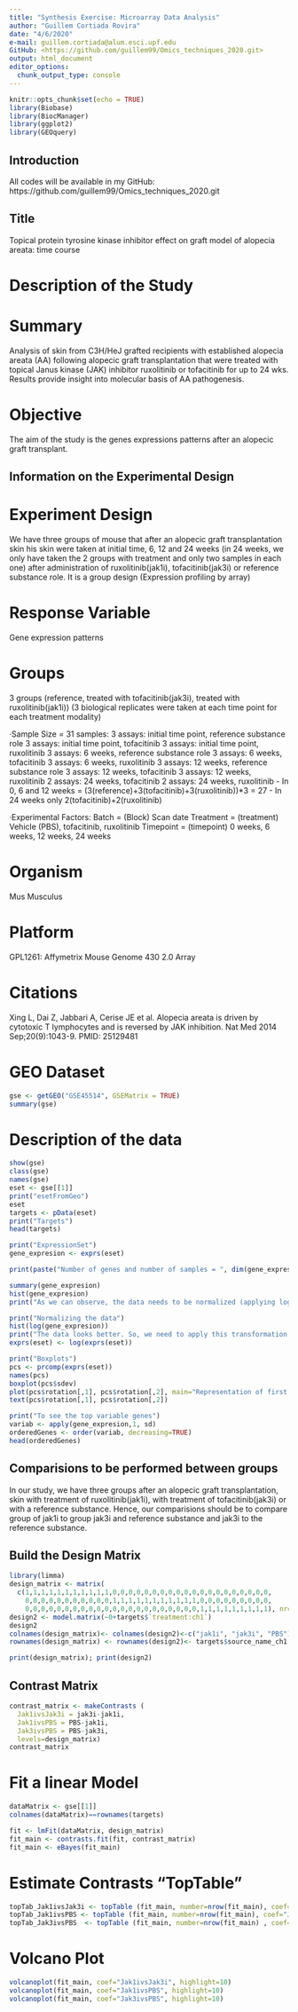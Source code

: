 ```yaml
---
title: "Synthesis Exercise: Microarray Data Analysis"
author: "Guillem Cortiada Rovira"
date: "4/6/2020"
e-mail: guillem.cortiada@alum.esci.upf.edu
GitHub: <https://github.com/guillem99/Omics_techniques_2020.git>
output: html_document
editor_options: 
  chunk_output_type: console
---
```


```r
knitr::opts_chunk$set(echo = TRUE)
library(Biobase)
library(BiocManager)
library(ggplot2)
library(GEOquery)
```

## Introduction
All codes will be available in my GitHub: https://github.com/guillem99/Omics_techniques_2020.git 

## Title
Topical protein tyrosine kinase inhibitor effect on graft model of alopecia areata: time course

# Description of the Study
# Summary
Analysis of skin from C3H/HeJ grafted recipients with established alopecia areata (AA) following alopecic graft transplantation that were treated with topical Janus kinase (JAK) inhibitor ruxolitinib or tofacitinib for up to 24 wks. Results provide insight into molecular basis of AA pathogenesis.

# Objective
The aim of the study is the genes expressions patterns after an alopecic graft transplant.

## Information on the Experimental Design
# Experiment Design
We have three groups of mouse that after an alopecic graft transplantation skin his skin were taken at initial time, 6, 12 and 24 weeks (in 24 weeks, we only have taken the 2 groups with treatment and only two samples in each one) after administration of ruxolitinib(jak1i), tofacitinib(jak3i) or reference substance role.
It is a group design (Expression profiling by array)

# Response Variable
Gene expression patterns

# Groups
3 groups (reference, treated with tofacitinib(jak3i), treated with ruxolitinib(jak1i)) (3 biological replicates were taken at each time point for each treatment modality)

·Sample Size = 31 samples:
  3 assays: initial time point, reference substance role
	3 assays: initial time point, tofacitinib
	3 assays: initial time point, ruxolitinib
	3 assays: 6 weeks, reference substance role
	3 assays: 6 weeks, tofacitinib
	3 assays: 6 weeks, ruxolitinib
	3 assays: 12 weeks, reference substance role
	3 assays: 12 weeks, tofacitinib
	3 assays: 12 weeks, ruxolitinib
	2 assays: 24 weeks, tofacitinib
	2 assays: 24 weeks, ruxolitinib
- In 0, 6 and 12 weeks = (3(reference)+3(tofacitinib)+3(ruxolitinib))*3 = 27
- In 24 weeks only 2(tofacitinib)+2(ruxolitinib)

·Experimental Factors:
	Batch = (Block) Scan date
	Treatment = (treatment) Vehicle (PBS), tofacitinib, ruxolitinib
	Timepoint = (timepoint) 0 weeks, 6 weeks, 12 weeks, 24 weeks

# Organism
Mus Musculus

# Platform
GPL1261: Affymetrix Mouse Genome 430 2.0 Array

# Citations
Xing L, Dai Z, Jabbari A, Cerise JE et al. Alopecia areata is driven by cytotoxic T lymphocytes and is reversed by JAK inhibition. Nat Med 2014 Sep;20(9):1043-9. PMID: 25129481

# GEO Dataset

```r
gse <- getGEO("GSE45514", GSEMatrix = TRUE)
summary(gse)
```

# Description of the data

```r
show(gse)
class(gse)
names(gse)
eset <- gse[[1]]
print("esetFromGeo")
eset
targets <- pData(eset)
print("Targets")
head(targets)
```



```r
print("ExpressionSet")
gene_expresion <- exprs(eset)

print(paste("Number of genes and number of samples = ", dim(gene_expresion)))

summary(gene_expresion)
hist(gene_expresion)
print("As we can observe, the data needs to be normalized (applying logaritms)")
```


```r
print("Normalizing the data")
hist(log(gene_expresion))
print("The data looks better. So, we need to apply this transformation to the original data.")
exprs(eset) <- log(exprs(eset))
```


```r
print("Boxplots")
pcs <- prcomp(exprs(eset))
names(pcs)
boxplot(pcs$sdev)
plot(pcs$rotation[,1], pcs$rotation[,2], main="Representation of first two principal components")
text(pcs$rotation[,1], pcs$rotation[,2])
```


```r
print("To see the top variable genes")
variab <- apply(gene_expresion,1, sd)
orderedGenes <- order(variab, decreasing=TRUE)
head(orderedGenes)
```



## Comparisions to be performed between groups
In our study, we have three groups after an alopecic graft transplantation, skin with treatment of ruxolitinib(jak1i), with treatment of tofacitinib(jak3i) or with a reference substance.
Hence, our comparisions should be to compare group of jak1i to group jak3i and reference substance and jak3i to the reference substance.


## Build the Design Matrix


```r
library(limma)
design_matrix <- matrix(
  c(1,1,1,1,1,1,1,1,1,1,1,0,0,0,0,0,0,0,0,0,0,0,0,0,0,0,0,0,0,0,0,
    0,0,0,0,0,0,0,0,0,0,0,1,1,1,1,1,1,1,1,1,1,1,0,0,0,0,0,0,0,0,0,
    0,0,0,0,0,0,0,0,0,0,0,0,0,0,0,0,0,0,0,0,0,0,1,1,1,1,1,1,1,1,1), nrow=31)
design2 <- model.matrix(~0+targets$`treatment:ch1`)
design2
colnames(design_matrix)<- colnames(design2)<-c("jak1i", "jak3i", "PBS")
rownames(design_matrix) <- rownames(design2)<- targets$source_name_ch1

print(design_matrix); print(design2)
```

## Contrast Matrix

```r
contrast_matrix <- makeContrasts (
  Jak1ivsJak3i = jak3i-jak1i,
  Jak1ivsPBS = PBS-jak1i,
  Jak3ivsPBS = PBS-jak3i,
  levels=design_matrix)
contrast_matrix
```


# Fit a linear Model

```r
dataMatrix <- gse[[1]]
colnames(dataMatrix)==rownames(targets)
```


```r
fit <- lmFit(dataMatrix, design_matrix)
fit_main <- contrasts.fit(fit, contrast_matrix)
fit_main <- eBayes(fit_main)
```

# Estimate Contrasts "TopTable"

```r
topTab_Jak1ivsJak3i <- topTable (fit_main, number=nrow(fit_main), coef="Jak1ivsJak3i", adjust="fdr"); head(topTab_Jak1ivsJak3i)
topTab_Jak1ivsPBS <- topTable (fit_main, number=nrow(fit_main), coef="Jak1ivsPBS", adjust="fdr"); head(topTab_Jak1ivsPBS)
topTab_Jak3ivsPBS  <- topTable (fit_main, number=nrow(fit_main) , coef="Jak3ivsPBS", adjust="fdr"); head(topTab_Jak3ivsPBS)
```

# Volcano Plot

```r
volcanoplot(fit_main, coef="Jak1ivsJak3i", highlight=10)
volcanoplot(fit_main, coef="Jak1ivsPBS", highlight=10)
volcanoplot(fit_main, coef="Jak3ivsPBS", highlight=10)
```



```r

```



```r

```


```r

```




